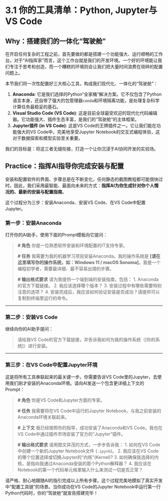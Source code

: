 # 3.1 你的工具清单：Python, Jupyter与VS Code

## **Why：搭建我们的一体化“驾驶舱”**

在开启任何复杂的工程之前，首先要做的都是搭建一个功能强大、运行顺畅的工作台。对于“AI指挥家”而言，这个工作台就是我们的开发环境。一个好的环境能让我们专注于思考和创造，而一个糟糕的环境则会让我们把大量时间浪费在琐碎的配置问题上。

本节我们将一次性配置好三大核心工具，构成我们现代化、一体化的“驾驶舱”：

1.  **Anaconda**: 它是我们选择的Python“全家桶”解决方案。它不仅包含了Python语言本身，还自带了强大的包管理器`conda`和环境隔离功能，是处理复杂科学计算任务最稳妥的基石。
2.  **Visual Studio Code (VS Code)**: 这是目前全球最受欢迎的现代化代码编辑器。它功能强大、插件生态丰富，是我们的“驾驶舱”的主体框架。
3.  **Jupyter插件 (in VS Code)**: 这是VS Code的王牌插件之一。它让我们能在功能强大的VS Code中，完美地享受Jupyter Notebook的交互式编程体验，这对于数据探索和模型实验至关重要。

我们的目标是：将这三者无缝衔接，打造一个让你沉浸于AI协同开发的实验场。

## **Practice：指挥AI指导你完成安装与配置**

安装和配置软件的界面、步骤总是在不断变化，任何静态的截图教程都可能很快过时。因此，我们采用最智能、最面向未来的方式：**指挥AI为你生成针对你个人情况的、最新的安装与配置指南**。

这个过程分为三步：安装Anaconda、安装VS Code、在VS Code中配置Jupyter。

::: {.callout-warning title="动手练习与挑战"}

### **第一步：安装Anaconda**

打开你的AI助手，使用下面的Prompt模板向它提问：

> **# 角色**
> 你是一位熟悉软件安装和环境配置的IT支持专家。
>
> **# 任务**
> 我需要为我的机器学习项目安装Anaconda。我的操作系统是 **[请在这里填写你的操作系统，如：Windows 11 / macOS Sonoma]**。我是一个编程初学者，需要最详细、最不容易出错的步骤。
>
> **# 输出格式要求**
> 请为我提供一个端到端的安装指南，包括：
> 1. Anaconda的官方下载链接。
> 2. 我应该选择哪个版本？
> 3. 安装过程中有哪些需要特别注意的选项？
> 4. 安装完成后，我应该如何验证安装是否成功？请提供可以复制到终端里运行的命令。

---

### **第二步：安装VS Code**

继续向你的AI助手提问：

> 请给我VS Code的官方下载链接，并告诉我如何为我的操作系统（[你的系统]）进行安装。

---

### **第三步：在VS Code中配置Jupyter环境**

这是将所有工具串联起来的最关键一步。你需要告诉VS Code里的Jupyter，去使用我们刚才安装的Anaconda环境。请向AI发送一个包含更详细上下文的Prompt：

> **# 角色**
> 你是VS Code和Jupyter方面的专家。
>
> **# 任务**
> 我需要将在VS Code中运行的Jupyter Notebook，与我之前安装的Anaconda环境关联起来。
>
> **# 上下文**
> 我已经按照你的指导，成功安装了Anaconda和VS Code。我也在VS Code中通过插件市场安装了官方的“Jupyter”插件。
>
> **# 输出格式要求**
> 请用图文并茂的方式，一步步告诉我：
> 1. 如何在VS Code中创建一个新的Jupyter Notebook文件 (`.ipynb`)。
> 2. 我应该在VS Code的哪个位置选择或切换Jupyter的“内核”(Kernel)?
> 3. 如何确保我选择的内核，是指向我通过Anaconda安装的那个Python解释器？
> 4. 我应该在Notebook的第一个代码单元格里输入什么来测试一切是否正常？

:::

请严格、耐心地跟随AI的指引完成以上所有步骤。这个过程完美地模拟了真实开发中“配置工具链”的场景。当你成功在VS Code的Jupyter Notebook中运行第一行Python代码时，你的“驾驶舱”就宣告搭建完毕！ 